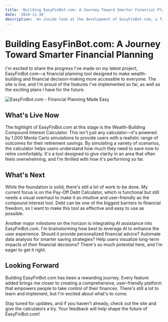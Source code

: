 ```yaml
---
title: 'Building EasyFinBot.com: A Journey Toward Smarter Financial Planning'
date: '2024-11-30'
description: 'An inside look at the development of EasyFinBot.com, a financial planning tool designed to make wealth-building and financial decision-making more accessible to everyone.'
---
```


# Building EasyFinBot.com: A Journey Toward Smarter Financial Planning

I'm excited to share the progress I've made on my latest project, EasyFinBot.com—a financial planning tool designed to make wealth-building and financial decision-making more accessible to everyone. The site is live, and I'm proud of the features I've implemented so far, as well as the exciting plans I have for the future.

<Image src="/PersonalPage/images/projects/easyfinbot.jpg" alt="EasyFinBot.com - Financial Planning Made Easy" />

## What's Live Now
The highlight of EasyFinBot.com at this stage is the Wealth-Building Compound Interest Calculator. This isn't just any calculator—it's powered by 1,000 Monte Carlo simulations to provide users with a realistic range of outcomes for their retirement savings. By simulating a variety of scenarios, the calculator helps users understand how much they need to save now to retire comfortably. It's a tool designed to give clarity in an area that often feels overwhelming, and I'm thrilled with how it's performing so far.

## What's Next
While the foundation is solid, there's still a lot of work to be done. My current focus is on the Pay-Off Debt Calculator, which is functional but still needs a visual overhaul to make it as intuitive and user-friendly as the compound interest tool. Debt can be one of the biggest barriers to financial freedom, so I want to make this tool as effective and easy to use as possible.

Another major milestone on the horizon is integrating AI assistance into EasyFinBot.com. I'm brainstorming how best to leverage AI to enhance the user experience. Should it provide personalized financial advice? Automate data analysis for smarter saving strategies? Help users visualize long-term impacts of their financial decisions? There's so much potential here, and I'm eager to get it right.

## Looking Forward
Building EasyFinBot.com has been a rewarding journey. Every feature added brings me closer to creating a comprehensive, user-friendly platform that empowers people to take control of their finances. There's still a lot to learn and implement, but I'm excited about what's to come.

Stay tuned for updates, and if you haven't already, check out the site and give the calculators a try. Your feedback will help shape the future of EasyFinBot.com!

